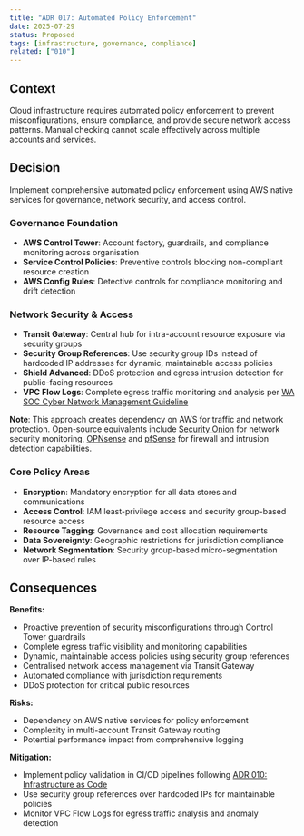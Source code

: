 ```yaml
---
title: "ADR 017: Automated Policy Enforcement"
date: 2025-07-29
status: Proposed
tags: [infrastructure, governance, compliance]
related: ["010"]
---
```


## Context

Cloud infrastructure requires automated policy enforcement to prevent misconfigurations, ensure compliance, and provide secure network access patterns. Manual checking cannot scale effectively across multiple accounts and services.

## Decision

Implement comprehensive automated policy enforcement using AWS native services for governance, network security, and access control.

### Governance Foundation

- **AWS Control Tower**: Account factory, guardrails, and compliance monitoring across organisation
- **Service Control Policies**: Preventive controls blocking non-compliant resource creation
- **AWS Config Rules**: Detective controls for compliance monitoring and drift detection

### Network Security & Access

- **Transit Gateway**: Central hub for intra-account resource exposure via security groups
- **Security Group References**: Use security group IDs instead of hardcoded IP addresses for dynamic, maintainable access policies
- **Shield Advanced**: DDoS protection and egress intrusion detection for public-facing resources
- **VPC Flow Logs**: Complete egress traffic monitoring and analysis per [WA SOC Cyber Network Management Guideline](https://soc.cyber.wa.gov.au/guidelines/network-management/)

**Note**: This approach creates dependency on AWS for traffic and network protection. Open-source equivalents include [Security Onion](https://securityonionsolutions.com/) for network security monitoring, [OPNsense](https://opnsense.org/) and [pfSense](https://www.pfsense.org/) for firewall and intrusion detection capabilities.

### Core Policy Areas

- **Encryption**: Mandatory encryption for all data stores and communications
- **Access Control**: IAM least-privilege access and security group-based resource access
- **Resource Tagging**: Governance and cost allocation requirements
- **Data Sovereignty**: Geographic restrictions for jurisdiction compliance
- **Network Segmentation**: Security group-based micro-segmentation over IP-based rules

## Consequences

**Benefits:**

- Proactive prevention of security misconfigurations through Control Tower guardrails
- Complete egress traffic visibility and monitoring capabilities
- Dynamic, maintainable access policies using security group references
- Centralised network access management via Transit Gateway
- Automated compliance with jurisdiction requirements
- DDoS protection for critical public resources

**Risks:**

- Dependency on AWS native services for policy enforcement
- Complexity in multi-account Transit Gateway routing
- Potential performance impact from comprehensive logging

**Mitigation:**

- Implement policy validation in CI/CD pipelines following [ADR 010: Infrastructure as Code](010-configmgmt.qmd)
- Use security group references over hardcoded IPs for maintainable policies
- Monitor VPC Flow Logs for egress traffic analysis and anomaly detection
